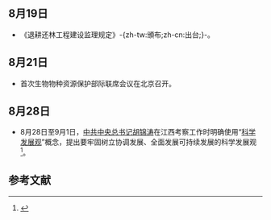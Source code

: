 <noinclude>
{{MonthInNewsChina|2003|8}}

==  8月19日 ==
* 《退耕还林工程建设监理规定》-{zh-tw:頒布;zh-cn:出台;}-。

== 8月21日 ==
*首次生物物种资源保护部际联席会议在北京召开。

== 8月28日 ==
*8月28日至9月1日，[[中共中央总书记|中共中央总书记]][[胡锦涛|胡锦涛]]在江西考察工作时明确使用“[[科学发展观|科学发展观]]”概念，提出要牢固树立协调发展、全面发展可持续发展的科学发展观<ref>{{Cite book|title=中国特色社会主义生态文明建设道路|last=《中国特色社会主义生态文明建设道路》编写组编|publisher=北京：[[中央文献出版社|中央文献出版社]]|year=2013|isbn=978-7-5073-3875-1|pages=317}}</ref>。

== 参考文献 ==
{{Reflist|2}}

{{Portal:中國大陸新聞動態/Footer}}
</noinclude>